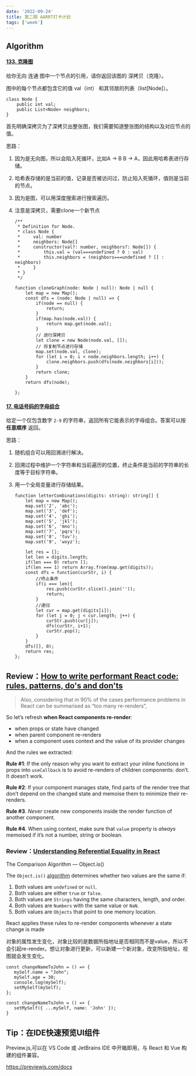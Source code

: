 ```yaml
---
date: '2022-09-24'
title: 第二期 AARRT打卡计划
tags: ['week']
---
```


## Algorithm

#### [133. 克隆图](https://leetcode.cn/problems/clone-graph/)

给你无向 连通 图中一个节点的引用，请你返回该图的 深拷贝（克隆）。

图中的每个节点都包含它的值 val（int） 和其邻居的列表（list[Node]）。

```
class Node {
    public int val;
    public List<Node> neighbors;
}
```

首先明确深拷贝为了深拷贝出整张图，我们需要知道整张图的结构以及对应节点的值。

思路：

1. 因为是无向图，所以会陷入死循环，比如A -> B B -> A，因此用哈希表进行存储。

2. 哈希表存储的是当前的值，记录是否被访问过，防止陷入死循环，值则是当前的节点。

3. 因为是图，可以用深度搜索进行搜索遍历。

4. 注意是深拷贝，需要clone一个新节点

   ```
   /**
    * Definition for Node.
    * class Node {
    *     val: number
    *     neighbors: Node[]
    *     constructor(val?: number, neighbors?: Node[]) {
    *         this.val = (val===undefined ? 0 : val)
    *         this.neighbors = (neighbors===undefined ? [] : neighbors)
    *     }
    * }
    */
   
   function cloneGraph(node: Node | null): Node | null {
       let map = new Map();
       const dfs = (node: Node | null) => {
           if(node == null) {
               return;
           }
           if(map.has(node.val)) {
               return map.get(node.val);
           }
           // 进行深拷贝
           let clone = new Node(node.val, []);
           // 将复制节点进行存储
           map.set(node.val, clone);
           for (let i = 0; i < node.neighbors.length; i++) {
               clone.neighbors.push(dfs(node.neighbors[i]));
           }
           return clone;
       }
       return dfs(node);
   
   };
   ```

#### [17. 电话号码的字母组合](https://leetcode.cn/problems/letter-combinations-of-a-phone-number/)

给定一个仅包含数字 `2-9` 的字符串，返回所有它能表示的字母组合。答案可以按 **任意顺序** 返回。

思路：

1. 随机组合可以用回溯进行解决。

2. 回溯过程中维护一个字符串和当前遍历的位置，终止条件是当前的字符串的长度等于目标字符串。

3. 用一个全局变量进行存储结果。

   ```
   function letterCombinations(digits: string): string[] {
       let map = new Map();
       map.set('2', 'abc');
       map.set('3', 'def');
       map.set('4', 'ghi');
       map.set('5', 'jkl');
       map.set('6', 'mno');
       map.set('7', 'pqrs');
       map.set('8', 'tuv');
       map.set('9', 'wxyz');
   
       let res = [];
       let len = digits.length;
       if(len === 0) return [];
       if(len === 1) return Array.from(map.get(digits));
       const dfs = function(curStr, i) {
           //终止条件
           if(i === len){
               res.push(curStr.slice().join(''));
               return;
           }
           //递归
           let cur = map.get(digits[i]);
           for (let j = 0; j < cur.length; j++) {
               curStr.push(cur[j]);
               dfs(curStr, i+1);
               curStr.pop();
           }
       }
       dfs([], 0);
       return res;
   };
   ```

   

## Review：[How to write performant React code: rules, patterns, do's and don'ts](https://www.developerway.com/posts/how-to-write-performant-react-code)

> Also, considering that in 90% of the cases performance problems in React can be summarised as “too many re-renders”,

So let’s refresh **when React components re-render**:

- when props or state have changed
- when parent component re-renders
- when a component uses context and the value of its provider changes

And the rules we extracted:

**Rule #1**: If the only reason why you want to extract your inline functions in props into `useCallback` is to avoid re-renders of children components: don’t. It doesn’t work.

**Rule #2**: If your component manages state, find parts of the render tree that don’t depend on the changed state and memoise them to minimize their re-renders.

**Rule #3**. *Never* create new components inside the render function of another component.

**Rule #4**. When using context, make sure that `value` property is *always* memoised if it’s not a number, string or boolean.

### Review：[Understanding Referential Equality in React](https://blog.bitsrc.io/understanding-referential-equality-in-react-a8fb3769be0)

The Comparison Algorithm — Object.is()

The `Object.is()` [algorithm](https://developer.mozilla.org/en-US/docs/Web/JavaScript/Reference/Global_Objects/Object/is#description) determines whether two values are the same if:

1. Both values are `undefined` or `null`.
2. Both values are either `true` or `false`.
3. Both values are `Strings` having the same characters, length, and order.
4. Both values are `Numbers` with the same value or `NaN`.
5. Both values are `Objects` that point to one memory location.

React applies these rules to re-render components whenever a state change is made

对象的属性发生变化，对象比较的是数据所指地址是否相同而不是value，所以不会引起re-render。想让对象进行更新，可以新建一个新对象，改变所指地址，视图就会发生变化。

```
const changeNameToJohn = () => {
   mySelf.name = "John";
   mySelf.age = 30;
   console.log(mySelf);
   setMySelf(mySelf);
};
```

```
const changeNameToJohn = () => {
   setMySelf({ ...mySelf, name: 'John' });
}
```



## Tip：在IDE快速预览UI组件

Preview.js,可以在 VS Code 或 JetBrains IDE 中开箱即用，与 React 和 Vue 构建的组件兼容。

https://previewjs.com/docs

